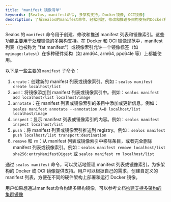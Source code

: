 ```yaml
---
title: "manifest 镜像清单"
keywords: [Sealos, manifest命令, 多架构支持, Docker镜像, OCI镜像]
description: 了解Sealos的manifest命令，轻松创建、修改和推送多架构支持的Docker和OCI镜像清单，提升部署效率。
---
```


Sealos 的 `manifest` 命令用于创建、修改和推送 manifest 列表和镜像索引。这些功能主要用于处理镜像的多架构支持。在 Docker 和 OCI 镜像规范中，manifest 列表（也被称为 "fat manifest"）或镜像索引允许一个镜像标签（如 `myimage:latest`）在多种硬件架构（如 amd64, arm64, ppc64le 等）上都能使用。

以下是一些主要的 `manifest` 子命令：

1. `create`：创建新的 manifest 列表或镜像索引。例如：`sealos manifest create localhost/list`
2. `add`：将镜像添加到 manifest 列表或镜像索引中。例如：`sealos manifest add localhost/list localhost/image`
3. `annotate`：在 manifest 列表或镜像索引的条目中添加或更新信息。例如：`sealos manifest annotate --annotation A=B localhost/list localhost/image`
4. `inspect`：显示 manifest 列表或镜像索引的内容。例如：`sealos manifest inspect localhost/list`
5. `push`：将 manifest 列表或镜像索引推送到 registry。例如：`sealos manifest push localhost/list transport:destination`
6. `remove` 和 `rm`：从 manifest 列表或镜像索引中移除条目，或者完全删除 manifest 列表或镜像索引。例如：`sealos manifest remove localhost/list sha256:entryManifestDigest` 或 `sealos manifest rm localhost/list`

通过 `sealos manifest` 命令，可以灵活地管理 manifest 列表或镜像索引，为多架构的 Docker 或 OCI 镜像提供支持。用户可以根据自己的需求，创建自定义的 manifest 列表，方便在不同的硬件架构上部署和运行 Docker 镜像。

用户如果想通过manifest命令构建多架构镜像，可以参考文档[构建支持多架构的集群镜像](/developer-guide/lifecycle-management/operations/build-image/build-multi-arch-image.md)
